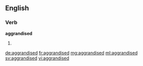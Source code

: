 ==English==

===Verb===
'''aggrandised'''

# {{past of|aggrandise}}

[[de:aggrandised]]
[[fr:aggrandised]]
[[mg:aggrandised]]
[[ml:aggrandised]]
[[sv:aggrandised]]
[[vi:aggrandised]]